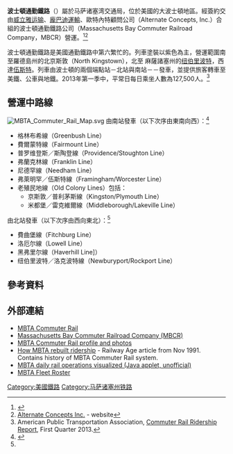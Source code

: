 {{Infobox rail
| railroad_name      =波士顿通勤铁路
| logo_filename      =MBTA.svg
| logo_size          =75
| system_map         =MBTA Commuter Rail and funding district map.svg 
| map_size           =250
| map_caption        =波士頓通勤鐵路路線圖
| image              =MBTA_F40PHM-2C.JPG
| image_size         =250
| image_caption      =波士頓通勤鐵路的列車，攝於普罗维登斯／斯陶登線的128號公路車站
| marks              =MBTX
| locale             =[[麻薩諸塞州|麻薩諸塞州]]東部與[[羅德島州|羅德島州]]
| start_year         =1973年
| end_year           =營運中
| operators          =1986 年至 2003 年([[Amtrak|Amtrak]]), 2003年迄今([[MBCR|MBCR]])
| length             ={{convert|394|mi|km}}
| gauge              ={{Railgauge|ussg}} (標準軌距)
| hq_city            =[[波士頓|波士頓]]
| website            =[http://mbta.com/ MBTA.com]
}}
'''波士頓通勤鐵路'''（{{lang-en|MBTA Commuter Rail}}）屬於马萨诸塞湾交通局，位於美國的大波士頓地區。經簽約交由[[威立雅运输|威立雅运输]]、[[龐巴迪運輸|龐巴迪運輸]]、歐特內特顧問公司（Alternate Concepts, Inc.）合組的波士頓通勤鐵路公司（Massachusetts Bay Commuter Railroad Company，MBCR）營運。<ref>{{cite web
 |title       = Our partnerships
 |publisher   = Massachusetts Bay Commuter Railroad Company (MBCR) Co.
 |date        = 2009-02-02
 |url         = http://www.mbcr.net/partnerships.html
 |quote       = The MBTA Board of Directors officially approved a new three-year contract with the Massachusetts Bay Commuter Railroad Co. to run the commuter rail.
 |deadurl     = yes
 |archiveurl  = https://web.archive.org/web/20090427161919/http://www.mbcr.net/partnerships.html
 |archivedate = 2009-04-27
}}</ref><ref>[http://www.alternateconceptsinc.com/ Alternate Concepts Inc.] - website</ref>

波士頓通勤鐵路是美國通勤鐵路中第六繁忙的。列車塗裝以紫色為主，營運範圍南至羅德島州的北京斯敦（North Kingstown），北至 麻薩諸塞州的[[纽伯里波特|纽伯里波特]]，西達[[伍斯特|伍斯特]]。列車由波士頓的兩個端點站－北站與南站－－發車，並提供旅客轉車至美鐵、公車與地鐵。2013年第一季中，平常日每日乘坐人數為127,500人。<ref name=APTA>American Public Transportation Association, [http://www.apta.com/resources/statistics/Documents/Ridership/2013-q1-ridership-APTA.pdf Commuter Rail Ridership Report], First Quarter 2013.</ref>

==營運中路線==
[[Image:MBTA_Commuter_Rail_Map.svg|thumb]]
由南站發車（以下次序由東南向西）：<ref name="RailMap">{{cite web|url=http://www.mbta.com/schedules_and_maps/rail/|title=Commuter Rail Maps and Schedules|work=MBTA.com|publisher=[[Massachusetts_Bay_Transportation_Authority|Massachusetts Bay Transportation Authority]]|accessdate=October 2, 2010}}</ref>
*格林布希線（Greenbush Line）
*費爾蒙特線（Fairmount Line）
*普罗维登斯／斯陶登線（Providence/Stoughton Line）
*弗蘭克林線（Franklin Line）
*尼德罕線（Needham Line）
*弗萊明罕／伍斯特線（Framingham/Worcester Line）
*老殖民地線（Old Colony Lines）包括：
**京斯敦／普利茅斯線（Kingston/Plymouth Line）
**米都堡／雷克維爾線（Middleborough/Lakeville Line）

由北站發車（以下次序由西向東北）：<ref name="RailMap" />
*費曲堡線（Fitchburg Line）
*洛厄尔線（Lowell Line）
*黑弗里尔線（Haverhill Line]）
*纽伯里波特／洛克波特線（Newburyport/Rockport Line）

==參考資料==
{{Reflist|2}}

==外部連結==
{{Commonscat|MBTA Commuter Rail|波士顿通勤铁路}}
{{Attached KML}}
*[http://www.mbta.com/schedules_and_maps/rail/ MBTA Commuter Rail]
*[https://web.archive.org/web/20130302224517/http://mbcr.net/ Massachusetts Bay Commuter Railroad Company (MBCR)]
*[https://web.archive.org/web/20120207084932/http://narail.awardspace.com/mbta.html MBTA Commuter Rail profile and photos]
*[http://findarticles.com/p/articles/mi_m1215/is_n11_v192/ai_11544541/print How MBTA rebuilt ridership] - Railway Age article from Nov 1991. Contains history of MBTA Commuter Rail system.
* [http://www.railbandit.com/sim-any.php?network=mbta MBTA daily rail operations visualized (Java applet, unofficial)]
* [http://www.transithistory.org/roster/ MBTA Fleet Roster]

[[Category:美國鐵路|Category:美國鐵路]]
[[Category:马萨诸塞州铁路|Category:马萨诸塞州铁路]]
{{美国城市轨道交通}}